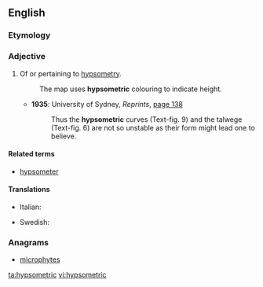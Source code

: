 ==English==

===Etymology===
{{suffix|hypsometry|ic|lang=en}}

===Adjective===
{{en-adj|-}}

# Of or pertaining to [[hypsometry]].
#:The map uses '''hypsometric''' colouring to indicate height.
#* '''1935''': University of Sydney, ''Reprints'', <span class="plainlinks">[http://books.google.co.uk/books?lr=lang_en&ei=Uza9SrndEJDWygSkvPnMDw&num=100&as_brr=0&as_drrb_is=q&as_minm_is=0&as_miny_is=&as_maxm_is=0&as_maxy_is=&id=ByzPAAAAMAAJ&dq=talwege&q=%22and+the+talwege%22#search_anchor page 138]</span>
#*: Thus the '''hypsometric''' curves (Text-fig. 9) and the talwege (Text-fig. 6) are not so unstable as their form might lead one to believe.

====Related terms====
* [[hypsometer]]

====Translations====
{{trans-top|of or pertaining to hypsometry}}
* Italian: {{t|it|ipsometrico}}
{{trans-mid}}
* Swedish: {{t|sv|hypsometrisk}}
{{trans-bottom}}

===Anagrams===
* [[microphytes#English|microphytes]]

[[ta:hypsometric]]
[[vi:hypsometric]]